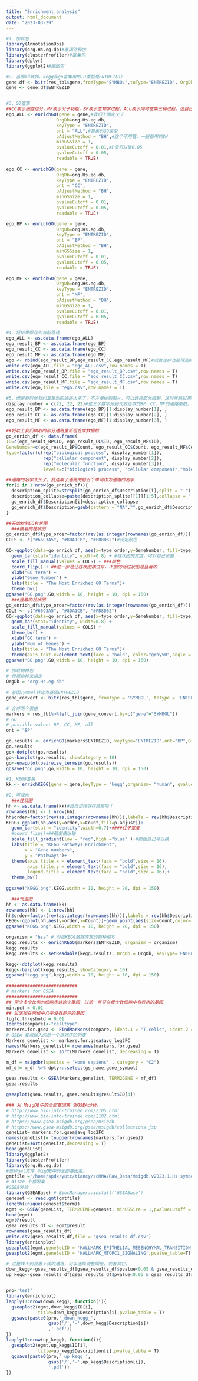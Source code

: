 ```yaml
---
title: "Enrichment analysis"
output: html_document
date: "2023-03-29"
---
```

```r
#1、加载包
library(AnnotationDbi)
library(org.Hs.eg.db)#基因注释包
library(clusterProfiler)#富集包
library(dplyr)
library(ggplot2)#画图包

#2、基因id转换，kegg和go富集用的ID类型是ENTREZID）
gene.df <- bitr(res_tbl$gene,fromType="SYMBOL",toType="ENTREZID", OrgDb = org.Hs.eg.db)#TCGA数据框如果没有进行基因注释，那么fromType应该是Ensembl，各种ID之间可以互相转换,toType可以是一个字符串，也可以是一个向量，看自己需求          
gene <- gene.df$ENTREZID


#3、GO富集
##CC表示细胞组分，MF表示分子功能，BP表示生物学过程，ALL表示同时富集三种过程，选自己需要的,我一般是做BP,MF,CC这3组再合并成一个数据框，方便后续摘取部分通路绘图。
ego_ALL <- enrichGO(gene = gene,#我们上面定义了
                   OrgDb=org.Hs.eg.db,
                   keyType = "ENTREZID",
                   ont = "ALL",#富集的GO类型
                   pAdjustMethod = "BH",#这个不用管，一般都用的BH
                   minGSSize = 1,
                   pvalueCutoff = 0.01,#P值可以取0.05
                   qvalueCutoff = 0.05,
                   readable = TRUE)
                   
ego_CC <- enrichGO(gene = gene,
                   OrgDb=org.Hs.eg.db,
                   keyType = "ENTREZID",
                   ont = "CC",
                   pAdjustMethod = "BH",
                   minGSSize = 1,
                   pvalueCutoff = 0.01,
                   qvalueCutoff = 0.05,
                   readable = TRUE)

ego_BP <- enrichGO(gene = gene,
                   OrgDb=org.Hs.eg.db,
                   keyType = "ENTREZID",
                   ont = "BP",
                   pAdjustMethod = "BH",
                   minGSSize = 1,
                   pvalueCutoff = 0.01,
                   qvalueCutoff = 0.05,
                   readable = TRUE)

ego_MF <- enrichGO(gene = gene,
                   OrgDb=org.Hs.eg.db,
                   keyType = "ENTREZID",
                   ont = "MF",
                   pAdjustMethod = "BH",
                   minGSSize = 1,
                   pvalueCutoff = 0.01,
                   qvalueCutoff = 0.05,
                   readable = TRUE)

#4、将结果保存到当前路径
ego_ALL <- as.data.frame(ego_ALL)
ego_result_BP <- as.data.frame(ego_BP)
ego_result_CC <- as.data.frame(ego_CC)
ego_result_MF <- as.data.frame(ego_MF)
ego <- rbind(ego_result_BP,ego_result_CC,ego_result_MF)#或者这样也能得到ego_ALL一样的结果
write.csv(ego_ALL,file = "ego_ALL.csv",row.names = T)
write.csv(ego_result_BP,file = "ego_result_BP.csv",row.names = T)
write.csv(ego_result_CC,file = "ego_result_CC.csv",row.names = T)
write.csv(ego_result_MF,file = "ego_result_MF.csv",row.names = T)
write.csv(ego,file = "ego.csv",row.names = T)

#5、但是有时候我们富集到的通路太多了，不方便绘制图片，可以选择部分绘制，这时候跳过第4步，来到第5步
display_number = c(22, 22, 22)#这三个数字分别代表选取的BP、CC、MF的通路条数，这个自己设置就行了
ego_result_BP <- as.data.frame(ego_BP)[1:display_number[1], ]
ego_result_CC <- as.data.frame(ego_CC)[1:display_number[2], ]
ego_result_MF <- as.data.frame(ego_MF)[1:display_number[3], ]

##将以上我们摘取的部分通路重新组合成数据框
go_enrich_df <- data.frame(
ID=c(ego_result_BP$ID, ego_result_CC$ID, ego_result_MF$ID),                         Description=c(ego_result_BP$Description,ego_result_CC$Description,ego_result_MF$Description),
GeneNumber=c(ego_result_BP$Count, ego_result_CC$Count, ego_result_MF$Count),
type=factor(c(rep("biological process", display_number[1]), 
              rep("cellular component", display_number[2]),
              rep("molecular function", display_number[3])), 
              levels=c("biological process", "cellular component","molecular function" )))

##通路的名字太长了，我选取了通路的前五个单词作为通路的名字
for(i in 1:nrow(go_enrich_df)){
  description_splite=strsplit(go_enrich_df$Description[i],split = " ")
  description_collapse=paste(description_splite[[1]][1:5],collapse = " ") #这里的5就是指5个单词的意思，可以自己更改
  go_enrich_df$Description[i]=description_collapse
  go_enrich_df$Description=gsub(pattern = "NA","",go_enrich_df$Description)
}

##开始绘制GO柱状图
  ###横着的柱状图
go_enrich_df$type_order=factor(rev(as.integer(rownames(go_enrich_df))),labels=rev(go_enrich_df$Description))#这一步是必须的，为了让柱子按顺序显示，不至于很乱
COLS <- c("#66C3A5", "#8DA1CB", "#FD8D62")#设定颜色

GO<-ggplot(data=go_enrich_df, aes(x=type_order,y=GeneNumber, fill=type)) + #横纵轴取值
  geom_bar(stat="identity", width=0.8) + #柱状图的宽度，可以自己设置
  scale_fill_manual(values = COLS) + ###颜色
  coord_flip() + ##这一步是让柱状图横过来，不加的话柱状图是竖着的
  xlab("GO term") + 
  ylab("Gene_Number") + 
  labs(title = "The Most Enriched GO Terms")+
  theme_bw()
ggsave("GO.png",GO,width = 10, height = 10, dpi = 150)
  ###竖着的柱状图 
go_enrich_df$type_order=factor(rev(as.integer(rownames(go_enrich_df))),labels=rev(go_enrich_df$Description))
COLS <- c("#66C3A5", "#8DA1CB", "#FD8D62")
GO<-ggplot(data=go_enrich_df, aes(x=type_order,y=GeneNumber, fill=type)) + 
  geom_bar(stat="identity", width=0.8) + 
  scale_fill_manual(values = COLS) + 
  theme_bw() + 
  xlab("GO term") + 
  ylab("Num of Genes") + 
  labs(title = "The Most Enriched GO Terms")+ 
  theme(axis.text.x=element_text(face = "bold", color="gray50",angle = 70,vjust = 1, hjust = 1 ))#angle是坐标轴字体倾斜的角度，可以自己设置
ggsave("GO.png",GO,width = 10, height = 10, dpi = 150)
```

```r
# 加载物种包
# 根据物种来指定
OrgDb = "org.Hs.eg.db" 

# 基因Symbol转化为基因ENTREZID
gene_convert <- bitr(res_tbl$gene, fromType = 'SYMBOL', toType = 'ENTREZID', OrgDb = OrgDb)

# 合并两个表格
markers = res_tbl%>%left_join(gene_convert,by=c("gene"="SYMBOL"))
# GO
# posiible value: BP, CC, MF, all
ont = "BP" 

go.results <- enrichGO(markers$ENTREZID, keyType="ENTREZID",ont="BP",OrgD = OrgDb, readable = TRUE)
go.results
go<-dotplot(go.results)
go<-barplot(go.results, showCategory = 10)
go<-emapplot(pairwise_termsim(go.results))
ggsave("go.png",go,width = 10, height = 10, dpi = 150)
```















```r
#1、KEGG富集
kk <- enrichKEGG(gene = gene,keyType = "kegg",organism= "human", qvalueCutoff = 0.05, pvalueCutoff=0.05)

#2、可视化
  ###柱状图
hh <- as.data.frame(kk)#自己记得保存结果哈！
rownames(hh) <- 1:nrow(hh)
hh$order=factor(rev(as.integer(rownames(hh))),labels = rev(hh$Description))
KEGG<-ggplot(hh,aes(y=order,x=Count,fill=p.adjust))+
  geom_bar(stat = "identity",width=0.7)+####柱子宽度
  #coord_flip()+##颠倒横纵轴
  scale_fill_gradient(low = "red",high ="blue" )+#颜色自己可以换
  labs(title = "KEGG Pathways Enrichment",
       x = "Gene numbers", 
       y = "Pathways")+
  theme(axis.title.x = element_text(face = "bold",size = 16),
        axis.title.y = element_text(face = "bold",size = 16),
        legend.title = element_text(face = "bold",size = 16))+
  theme_bw()
  
ggsave("KEGG.png",KEGG,width = 10, height = 20, dpi = 150)

  ###气泡图
hh <- as.data.frame(kk)
rownames(hh) <- 1:nrow(hh)
hh$order=factor(rev(as.integer(rownames(hh))),labels = rev(hh$Description))
KEGG<-ggplot(hh,aes(y=order,x=Count))+geom_point(aes(size=Count,color=-1*p.adjust))+scale_color_gradient(low="green",high = "red")+labs(color=expression(p.adjust,size="Count"), x="Gene Number",y="Pathways",title="KEGG Pathway Enrichment")+theme_bw()
ggsave("KEGG.png",KEGG,width = 10, height = 20, dpi = 150)
```

```r
organism = "hsa" # 对应KEGG数据库里的物种缩写
kegg.results <- enrichKEGG(markers$ENTREZID, organism = organism)
kegg.results
kegg.results <- setReadable(kegg.results, OrgDb = OrgDb, keyType='ENTREZID')

kegg<-dotplot(kegg.results)
kegg<-barplot(kegg.results, showCategory = 10)
ggsave("kegg.png",kegg,width = 10, height = 10, dpi = 150)
```





















```r
###########################
# markers for GSEA
###########################
## 至少多少比例的细胞表达这个基因，过滤一些只在极少数细胞中有表达的基因
min.pct = 0.01 
## 过滤掉在两组中几乎没有差异的基因
logfc.threshold = 0.01 
Idents(compare)<-"celltype"
markers.for.gsea <- FindMarkers(compare, ident.1 = "T cells", ident.2 = "B cells", min.pct = min.pct, logfc.threshold=logfc.threshold)
# GSEA 要求输入的是一个排好序的列表
Markers_genelist <- markers.for.gsea$avg_log2FC
names(Markers_genelist)= rownames(markers.for.gsea)
Markers_genelist <- sort(Markers_genelist, decreasing = T)
```

```r
m_df = msigdbr(species = 'Homo sapiens' , category = "C2")
mf_df= m_df %>% dplyr::select(gs_name,gene_symbol)

gsea.results <- GSEA(Markers_genelist, TERM2GENE = mf_df)
gsea.results

gseaplot(gsea.results, gsea.results@result$ID[3])
```





```r
### 对 MsigDB中的全部基因集 做GSEA分析。
# http://www.bio-info-trainee.com/2105.html
# http://www.bio-info-trainee.com/2102.html 
# https://www.gsea-msigdb.org/gsea/msigdb
# https://www.gsea-msigdb.org/gsea/msigdb/collections.jsp
geneList= markers.for.gsea$avg_log2FC 
names(geneList)= toupper(rownames(markers.for.gsea))
geneList=sort(geneList,decreasing = T)
head(geneList)
library(ggplot2)
library(clusterProfiler)
library(org.Hs.eg.db)
#选择gmt文件（MigDB中的全部基因集）
gmtfile ='/home/spdx/yutc/tiancy/scRNA/Raw_Data/msigdb.v2023.1.Hs.symbols.gmt'
# 31120 个基因集
#GSEA分析
library(GSEABase) # BiocManager::install('GSEABase')
geneset <- read.gmt(gmtfile)  
length(unique(geneset$term))
egmt <- GSEA(geneList, TERM2GENE=geneset, minGSSize = 1,pvalueCutoff = 0.99,verbose=FALSE)
head(egmt)
egmt@result 
gsea_results_df <- egmt@result 
rownames(gsea_results_df)
write.csv(gsea_results_df,file = 'gsea_results_df.csv')
library(enrichplot)
gseaplot2(egmt,geneSetID = 'HALLMARK_EPITHELIAL_MESENCHYMAL_TRANSITION',pvalue_table=T)
gseaplot2(egmt,geneSetID = 'HALLMARK_MTORC1_SIGNALING',pvalue_table=T)
```

```r
# 这里找不到显著下调的通路，可以选择调整阈值，或者其它。
down_kegg<-gsea_results_df[gsea_results_df$pvalue<0.05 & gsea_results_df$enrichmentScore < -0.3,];down_kegg$group=-1
up_kegg<-gsea_results_df[gsea_results_df$pvalue<0.05 & gsea_results_df$enrichmentScore > 0.3,];up_kegg$group=1


pro='test'
library(enrichplot) 
lapply(1:nrow(down_kegg), function(i){ 
  gseaplot2(egmt,down_kegg$ID[i],
            title=down_kegg$Description[i],pvalue_table = T)
  ggsave(paste0(pro,'_down_kegg_',
                gsub('/','-',down_kegg$Description[i])
                ,'.pdf'))
})
lapply(1:nrow(up_kegg), function(i){ 
  gseaplot2(egmt,up_kegg$ID[i],
            title=up_kegg$Description[i],pvalue_table = T)
  ggsave(paste0(pro,'_up_kegg_',
                gsub('/','-',up_kegg$Description[i]),
                '.pdf'))
})
```


